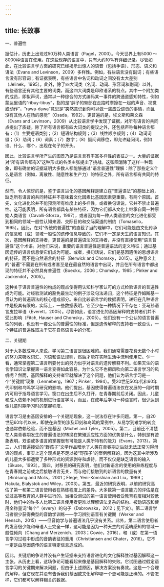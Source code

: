 ```yaml
---
---
---
```

title: 长故事
---





一、普遍性


据估计，历史上出现过50万种人类语言（Pagel，2000）。今天世界上有5000 ～ 8000种语言在使用。在这些现存的语言中，只有大约10%有详细记录。尽管如此，在比较语言学方面的研究已经揭示出惊人的语音（包括手语）、形态、语义和语法（Evans and Levinson，2009）多样性。例如，有些语言没有副词；有些语言没有形容词；有证据表明，有些语言中名词和动词之间没有太大差别（Jelinek，1995）。此外，除了四大词类（名词、动词、形容词和副词）以外，有些语言还有其他主要的词类，而这四大词类是印欧语系的特点。其中一个附加类的成员，即拟声词，通常以一种综合的方式编码某一事件的跨通道感知特性，例如蒙达里语的“ribuy-tibuy”，指的是“胖子的臀部在走路时摩擦在一起的声音、视觉或动作”，“rawa-dawa”意思是“突然意识到你可以做一些应受谴责的事情，而且没有其他人在场的感觉”（Osada，1992）。更普遍的是，埃文斯和莱文森（Evans and Levinson，2009）从比较语言学中发现了证据，对所有语言的共同点提出了质疑。除了所有语言都有四大词类的提议之外，还包括声称每种语言都有：（1）主要短语类别；（2）短语结构规则；（3）线性顺序规则；（4）动词词缀；（5）助词；（6）词素；（7）数字；（8）疑问词移位，即允许疑问词，例如谁、什么、哪个，出现在句子的开头。

因此，比较语言学所产生的图景乃是语言具有丰富多样性的表征之一。大量的证据对“所有语言都有X”这种形式的各类主张提出了挑战。这张图消除了这样一种现象，即有确凿的证据证明大多数人都能够通过“语言普遍性”理解：除了那些定义什么是语言（例如，离散性、随意性和生产力）的特征之外，所有语言都有共同的特征。

然而，令人惊讶的是，鉴于语言进化的基因解释是建立在“普遍语法”的基础上的，缺乏所有语言的共同特征并不意味着文化因素比基因因素更重要。有两个原因。首先，文化进化论并不能预测所有维度上的多样性，或者换句话说，它并不禁止普遍性。这可能表明，所有语言都具有某些特征，因为它们都从文化上继承自同一种原始人类语言（Cavalli-Sforza，1997），或者因为每一种人类语言的文化进化都受到相同的领域一般性认知来源、交际目的和交际渠道的制约（Tomasello，1995）。因此，在对“传统的普遍性”的直截了当的理解中，它们可能是由文化传承的信息和（或）领域一般性的遗传信息导致的。它们不一定是天生的语言知识。其次，基因解释的支持者，更普遍的是普遍语法的支持者，并没有直接使用“语言普遍性”这个术语。对他们来说，重要的语言普遍性是普遍语法的定义特征；通过基因遗传的语言信息使它们成为可能。或者，换句话说，它们是基因遗传的思想语言的特征，而不是自然语言的特征（Berwick and Chomsky，2015）。这种意义上的“普遍”不需要在所有或者甚至是在最自然的语言中出现，并且在所有语言中都出现的特征并不必然具有普遍性（Boeckx，2006；Chomsky，1965；Pinker and Jackendof，2005）。

这种关于语言普遍性的构成的观点使得用认知科学家认可的方式检验语言的普遍性成为可能。对经验测试的豁免最生动的例子涉及句法递归，这个特征是乔姆斯基一贯认为的普遍语法的核心组成部分。来自比较语言学的数据表明，递归在几种语言中是极其有限的，实际上，一些数据表明，它至少在一种情况下不存在：亚马孙语言皮拉罕语（Everett，2005）。尽管如此，语言进化的基因解释的支持者们并不受此影响（Fitch, Hauser and Chomsky，2005）。他们没有一个公认的语言普遍性的列表，也没有一套公认的普遍性的标准，但是遗传解释的支持者一致否认，一个特征的普遍性取决于它在自然语言中的分布。





二、关键期


对于大多数成年人来说，学习第二语言是很困难的。我们通常需要花费无数个小时的努力来吸收词汇、习语和语法规则，然后才能在实际生活中流利使用它。乍一看，通常掌握第二语言所要付出的努力似乎对语言的遗传解释不利。如果天生的语言学知识让掌握第一语言变得如此容易，为什么它不也把风吹向第二语言学习的风帆呢？然而，基因解释的支持者早就解决了这个问题，他们认为语言学习是一个“关键期”现象（Lenneberg，1967；Pinker，1994）。受20世纪50年代和60年代印刻和鸟鸣学习研究的影响，他们提出，基因使得普遍语法仅在发展的一段时期内可用于指导语言学习。窗口在出生后不久打开，在青春期前后关闭。因此，儿童和成人依赖不同的机制进行语言学习，而且，在成年后学习一种语言时，很少达到像儿童时期学习时的掌握程度。

语言学习是由基因安排的一个关键期现象，这一说法存在许多问题。第一，自20世纪60年代以来，即使在典型的涉及印刻和鸟鸣的案例中，从易学到难学的转变也通常依赖经验，而不是基因（Michel and Tyler，2005）。第二，目前还不清楚在人类青春期发生的普遍语法的转换在繁殖适应性方面的优势是什么，特别是有迹象表明，双语或多语言的掌握很有可能是人类所特有的能力（Evans，2013）。第三，人们普遍接受的“野孩子”文学作品暗示了人类在青春期之后就无法正常习得母语的观点，事实上这个观点是不足以被“野孩子”的案例解释的，因为这其中所涉及的儿童大多都遭受了多种形式的资源剥夺和虐待，而不仅仅是缺乏语言的输入（Skuse，1993）。第四，对移民的研究表明，他们对新语言的使用的熟练程度与在青春期之前或之后接触语言无关，而与他们接触到的新语言的数量有关（Birdsong and Molis，2001；Flege, Yeni-Komshian and Liu，1999；Hakuta, Bialystok and Wiley，2003）。第五，最近的研究表明，以前的研究高估了第一和第二语言使用者在熟练程度上的差异。大多数第一语言能力的评估是在受过高等教育的人群中进行的。当接受测试的第一语言使用者受教育程度相对较低时，他们中的许多人比第二语言使用者更难以理解语法复杂的结构、被动语态和使用全称量词“每个”（every）的句子（Dabrowska，2012；见下文）。第二语言学习者很少获得典型的音韵学训练——学习辨别语音有关键期（Werker and Hensch，2015）——但音韵学与普遍语法几乎没有关系。此外，第二语言使用者的发音很少能和母语人士完全一样，这可能是因为一种天生的对范畴感知的领域一般性倾向（Chang and Merzenich，2003；Cowie，2016），和（或）在第一语言学习过程中形成的音韵表征的重用（Christiansen and Chater，2016）。它不一定是由基因遗传的语言特定信息造成的。

因此，关键期的争论并没有产生证据来支持语言进化的文化解释胜过基因解释这一主张。从历史上看，这场争论可能看起来像是基因解释的失败。它试图通过假定语言学习的关键期来解决问题，但由于上述原因，解决方案没有奏效。这是一个合理的解释，但它现在并没有告诉我们基因或文化解释哪一个更可能是正确的。不管怎样，它们都可以解释相关的数据。